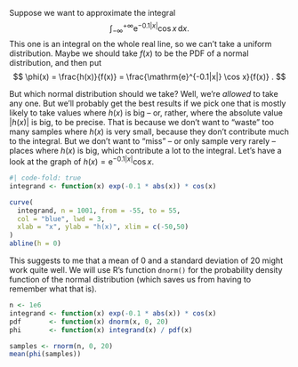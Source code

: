 Suppose we want to approximate the integral $$ \int_{-\infty}^{+\infty}
\mathrm{e}^{-0.1|x|} \cos x \, \mathrm{d}x . $$ This one is an integral on the whole real line, so we can't take a uniform distribution. Maybe we should take $f(x)$ to be the PDF of a normal distribution, and then put $$ \phi(x) = \frac{h(x)}{f(x)} = \frac{\mathrm{e}^{-0.1|x|} \cos x}{f(x)} . $$

But which normal distribution should we take? Well, we're *allowed* to take any one. But we'll probably get the best results if we pick one that is mostly likely to take values where $h(x)$ is big -- or, rather, where the absolute value $|h(x)|$ is big, to be precise. That is because we don't want to "waste" too many samples where $h(x)$ is very small, because they don't contribute much to the integral. But we don't want to "miss" -- or only sample very rarely -- places where $h(x)$ is big, which contribute a lot to the integral. Let's have a look at the graph of $h(x) = \mathrm{e}^{-0.1|x|} \cos x$.

```r
#| code-fold: true
integrand <- function(x) exp(-0.1 * abs(x)) * cos(x)

curve(
  integrand, n = 1001, from = -55, to = 55,
  col = "blue", lwd = 3,
  xlab = "x", ylab = "h(x)", xlim = c(-50,50)
)
abline(h = 0)
```

This suggests to me that a mean of 0 and a standard deviation of 20 might work quite well. We will use R's function `dnorm()` for the probability density function of the normal distribution (which saves us from having to remember what that is).

```r
n <- 1e6
integrand <- function(x) exp(-0.1 * abs(x)) * cos(x)
pdf       <- function(x) dnorm(x, 0, 20)
phi       <- function(x) integrand(x) / pdf(x)

samples <- rnorm(n, 0, 20)
mean(phi(samples))
```
